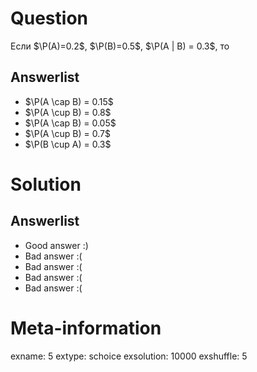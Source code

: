 Question
========
Если $\P(A)=0.2$, $\P(B)=0.5$, $\P(A | B) = 0.3$, то


Answerlist
----------
*  $\P(A \cap B) = 0.15$
*  $\P(A \cup B) = 0.8$
*  $\P(A \cap B) = 0.05$
*  $\P(A \cup B) = 0.7$
*  $\P(B \cup A) = 0.3$

Solution
========

Answerlist
----------
*  Good answer :)
*  Bad answer :(
*  Bad answer :(
*  Bad answer :(
*  Bad answer :(

Meta-information
================
exname: 5
extype: schoice
exsolution: 10000
exshuffle: 5

